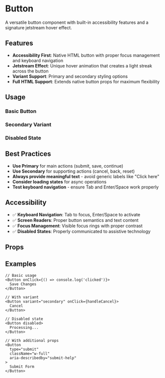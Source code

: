
<Meta of={ButtonStories} />

# Button

A versatile button component with built-in accessibility features and a signature jetstream hover effect.

## Features

- **Accessibility First**: Native HTML button with proper focus management and keyboard navigation
- **Jetstream Effect**: Unique hover animation that creates a light streak across the button
- **Variant Support**: Primary and secondary styling options
- **Full HTML Support**: Extends native button props for maximum flexibility

## Usage

### Basic Button
<Canvas of={ButtonStories.Primary} />

### Secondary Variant
<Canvas of={ButtonStories.Secondary} />

### Disabled State
<Canvas of={ButtonStories.Disabled} />

## Best Practices

- **Use Primary** for main actions (submit, save, continue)
- **Use Secondary** for supporting actions (cancel, back, reset)
- **Always provide meaningful text** - avoid generic labels like "Click here"
- **Consider loading states** for async operations
- **Test keyboard navigation** - ensure Tab and Enter/Space work properly

## Accessibility

- ✅ **Keyboard Navigation**: Tab to focus, Enter/Space to activate
- ✅ **Screen Readers**: Proper button semantics and text content
- ✅ **Focus Management**: Visible focus rings with proper contrast
- ✅ **Disabled States**: Properly communicated to assistive technology

## Props

<Controls />

## Examples

```tsx
// Basic usage
<Button onClick={() => console.log('clicked')}>
  Save Changes
</Button>

// With variant
<Button variant="secondary" onClick={handleCancel}>
  Cancel
</Button>

// Disabled state
<Button disabled>
  Processing...
</Button>

// With additional props
<Button 
  type="submit" 
  className="w-full"
  aria-describedby="submit-help"
>
  Submit Form
</Button>
```
